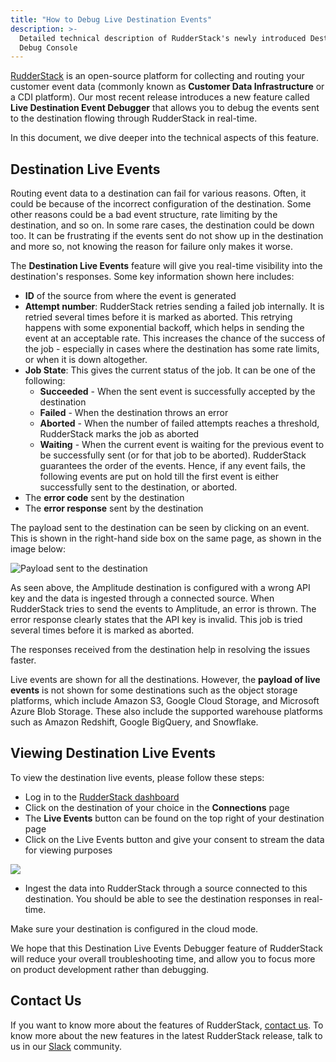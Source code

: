```yaml
---
title: "How to Debug Live Destination Events"
description: >-
  Detailed technical description of RudderStack's newly introduced Destination
  Debug Console
---
```


[RudderStack](https://rudderstack.com) is an open-source platform for collecting and routing your customer event data \(commonly known as **Customer Data Infrastructure** or a CDI platform\). Our most recent release introduces a new feature called **Live Destination Event Debugger** that allows you to debug the events sent to the destination flowing through RudderStack in real-time.

In this document, we dive deeper into the technical aspects of this feature.

## **Destination Live Events**

Routing event data to a destination can fail for various reasons. Often, it could be because of the incorrect configuration of the destination. Some other reasons could be a bad event structure, rate limiting by the destination, and so on. In some rare cases, the destination could be down too. It can be frustrating if the events sent do not show up in the destination and more so, not knowing the reason for failure only makes it worse.

The **Destination Live Events** feature will give you real-time visibility into the destination's responses. Some key information shown here includes:

- **ID** of the source from where the event is generated
- **Attempt number**: RudderStack retries sending a failed job internally. It is retried several times before it is marked as aborted. This retrying happens with some exponential backoff, which helps in sending the event at an acceptable rate. This increases the chance of the success of the job - especially in cases where the destination has some rate limits, or when it is down altogether.
- **Job State**: This gives the current status of the job. It can be one of the following:
  - **Succeeded** - When the sent event is successfully accepted by the destination
  - **Failed** - When the destination throws an error
  - **Aborted** - When the number of failed attempts reaches a threshold, RudderStack marks the job as aborted
  - **Waiting** - When the current event is waiting for the previous event to be successfully sent \(or for that job to be aborted\). RudderStack guarantees the order of the events. Hence, if any event fails, the following events are put on hold till the first event is either successfully sent to the destination, or aborted.
- The **error code** sent by the destination
- The **error response** sent by the destination

The payload sent to the destination can be seen by clicking on an event. This is shown in the right-hand side box on the same page, as shown in the image below:

<img src="../../assets/am-dest-error.png" alt="Payload sent to the destination" />

As seen above, the Amplitude destination is configured with a wrong API key and the data is ingested through a connected source. When RudderStack tries to send the events to Amplitude, an error is thrown. The error response clearly states that the API key is invalid. This job is tried several times before it is marked as aborted.

The responses received from the destination help in resolving the issues faster.

<div class="warningBlock">

Live events are shown for all the destinations. However, the **payload of live events** is not shown for some destinations such as the object storage platforms, which include Amazon S3, Google Cloud Storage, and Microsoft Azure Blob Storage. These also include the supported warehouse platforms such as Amazon Redshift, Google BigQuery, and Snowflake.

</div>

## **Viewing Destination Live Events**

To view the destination live events, please follow these steps:

- Log in to the [RudderStack dashboard](https://app.rudderstack.com/)
- Click on the destination of your choice in the **Connections** page
- The **Live Events** button can be found on the top right of your destination page
- Click on the Live Events button and give your consent to stream the data for viewing purposes

<img src="../../assets/image (33).png" />

- Ingest the data into RudderStack through a source connected to this destination. You should be able to see the destination responses in real-time.

<div class="infoBlock">

  Make sure your destination is configured in the cloud mode.
</div>

We hope that this Destination Live Events Debugger feature of RudderStack will reduce your overall troubleshooting time, and allow you to focus more on product development rather than debugging.

## **Contact Us**

If you want to know more about the features of RudderStack, [contact us](mailto:%20docs@rudderstack.com). To know more about the new features in the latest RudderStack release, talk to us in our [Slack](https://rudderstack.com/join-rudderstack-slack-community) community.
